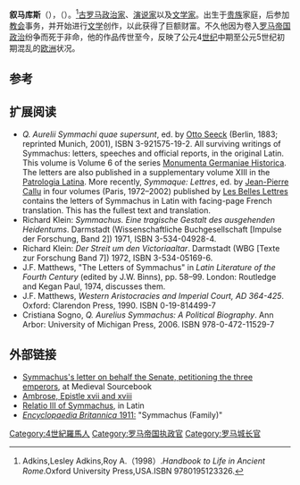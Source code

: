 {{Infobox Politician
| name = 叙马库斯
| image = Symmacho portrait terrestre, British Museum.jpg
| caption = 有关叙马库斯的文物
| birth_date = 345年
| birth_place =
| residence =
| death_date = 402年
| death_place = 
| office = 
| term = 
| term_end = 
| predecessor = 
| successor = 
| office2 = 
| term2 = 
| term_end2 = 
| office3 = 
| term3 = 
| term_end3 = 
| predecessor2 =
| successor2 = 
| constituency =
| party =
| religion = 
| occupation =[[政治家|政治家]]、[[演说家|演说家]]以及[[文学家|文学家]]
| majority =
| spouse = 
| children = 
| website =
| footnotes =
| nickname      =
| allegiance    = 
| branch        =
| serviceyears  =
| rank          = 
| commands      =
| battles       = 
}}
'''叙马库斯'''（{{lang-la|Quintus Aurelius Symmachus}}），（{{bd|345年||402年|}}）。<ref>Adkins,Lesley Adkins,Roy A.（1998）.''Handbook to Life in Ancient Rome''.Oxford University Press,USA.ISBN 9780195123326.</ref>[[古罗马|古罗马]][[政治家|政治家]]、[[演说家|演说家]]以及[[文学家|文学家]]。出生于[[贵族|贵族]]家庭，后参加[[教会|教会]]事务，并开始进行[[文学|文学]]创作，以此获得了巨额财富。不久他因为卷入[[罗马帝国|罗马帝国]][[政治|政治]]纷争而死于非命，他的作品传世至今，反映了公元4[[世纪|世纪]]中期至公元5世纪初期混乱的[[欧洲|欧洲]]状况。

== 参考 ==
{{reflist}}

== 扩展阅读 ==
* ''Q. Aurelii Symmachi quae supersunt'', ed. by [[Otto_Seeck|Otto Seeck]] (Berlin, 1883; reprinted Munich, 2001), ISBN 3-921575-19-2. All surviving writings of Symmachus: letters, speeches and official reports, in the original Latin. This volume is Volume 6 of the series [[Monumenta_Germaniae_Historica|Monumenta Germaniae Historica]].  The letters are also published in a supplementary volume XIII in the [[Patrologia_Latina|Patrologia Latina]]. More recently, ''Symmaque: Lettres'', ed. by [[Jean-Pierre_Callu|Jean-Pierre Callu]] in four volumes (Paris, 1972–2002) published by [[Budé|Les Belles Lettres]] contains the letters of Symmachus in Latin with facing-page French translation. This has the fullest text and translation.
* Richard Klein: ''Symmachus. Eine tragische Gestalt des ausgehenden Heidentums''. Darmstadt (Wissenschaftliche Buchgesellschaft [Impulse der Forschung, Band 2]) 1971, ISBN 3-534-04928-4.
* Richard Klein: ''Der Streit um den Victoriaaltar''. Darmstadt (WBG [Texte zur Forschung Band 7]) 1972, ISBN 3-534-05169-6.
* J.F. Matthews, "The Letters of Symmachus" in ''Latin Literature of the Fourth Century'' (edited by J.W. Binns), pp. 58–99. London: Routledge and Kegan Paul, 1974, discusses them.
* J.F. Matthews, ''Western Aristocracies and Imperial Court, AD 364-425''. Oxford: Clarendon Press, 1990. ISBN 0-19-814499-7
* Cristiana Sogno, ''Q. Aurelius Symmachus: A Political Biography''. Ann Arbor: University of Michigan Press, 2006. ISBN 978-0-472-11529-7

==外部链接==
{{Commons category|叙马库斯}}
*[http://www.fordham.edu/halsall/source/ambrose-sym.html Symmachus's letter on behalf the Senate, petitioning the three emperors]{{Wayback|url=http://www.fordham.edu/halsall/source/ambrose-sym.html |date=20130102051511 }}, at Medieval Sourcebook
*[http://www.acs.ucalgary.ca/~vandersp/Courses/texts/sym-amb/ambrepf.html Ambrose, Epistle xvii and xviii]{{Wayback|url=http://www.acs.ucalgary.ca/~vandersp/Courses/texts/sym-amb/ambrepf.html |date=20090814190634 }}
*[http://www.fh-augsburg.de/~harsch/Chronologia/Lspost04/Symmachus/sym_re03.html Relatio III of Symmachus]{{Wayback|url=http://www.fh-augsburg.de/~harsch/Chronologia/Lspost04/Symmachus/sym_re03.html |date=20080325060953 }}, in Latin
*[https://web.archive.org/web/20070222084051/http://www.1911encyclopedia.org/Symmachus_(Family) ''Encyclopaedia Britannica'' 1911:] "Symmachus (Family)"

{{Authority control}}

[[Category:4世紀羅馬人|Category:4世紀羅馬人]]
[[Category:罗马帝国执政官|Category:罗马帝国执政官]]
[[Category:罗马城长官|Category:罗马城长官]]